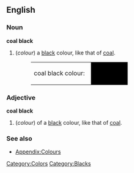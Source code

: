 ==English==

===Noun===
'''coal black'''
#(''colour'') a [[black]] colour, like that of [[coal]].
#:<table><tr><td>coal black colour: &nbsp;</td><td bgcolor="black" width="80">&nbsp; </td></tr></table>

===Adjective===
'''coal black'''
#(''colour'') of a [[black]] colour, like that of [[coal]].

===See also===
*[[Wiktionary_Appendix:Colours|Appendix:Colours]]

[[Category:Colors]]
[[Category:Blacks]]